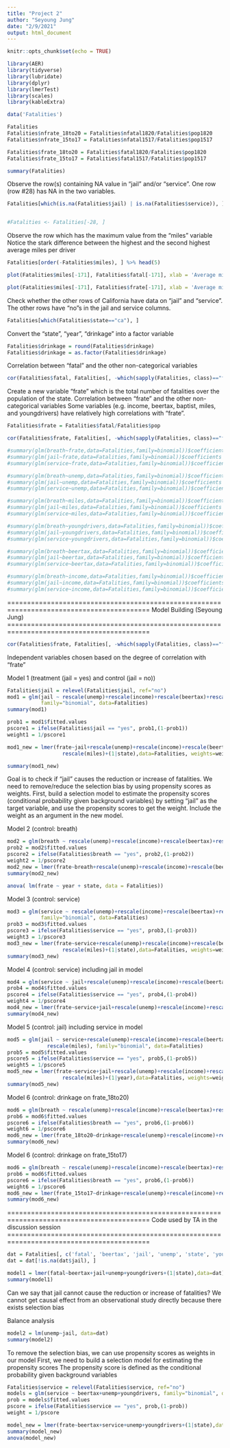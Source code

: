 ```yaml
---
title: "Project 2"
author: "Seyoung Jung"
date: "2/9/2021"
output: html_document
---
```


```r
knitr::opts_chunk$set(echo = TRUE)
```



```r
library(AER)
library(tidyverse)
library(lubridate)
library(dplyr)
library(lmerTest)
library(scales)
library(kableExtra)
```


```r
data('Fatalities')
```


```r
Fatalities
Fatalities$nfrate_18to20 = Fatalities$nfatal1820/Fatalities$pop1820
Fatalities$nfrate_15to17 = Fatalities$nfatal1517/Fatalities$pop1517

Fatalities$frate_18to20 = Fatalities$fatal1820/Fatalities$pop1820
Fatalities$frate_15to17 = Fatalities$fatal1517/Fatalities$pop1517

summary(Fatalities)
```

Observe the row(s) containing NA value in "jail" and/or "service".
One row (row #28) has NA in the two variables.
```r
Fatalities[which(is.na(Fatalities$jail) | is.na(Fatalities$service)), ]


#Fatalities <- Fatalities[-28, ]
```


Observe the row which has the maximum value from the "miles" variable
Notice the stark difference between the highest and the second highest average miles per driver 
```r
Fatalities[order(-Fatalities$miles), ] %>% head(5)

plot(Fatalities$miles[-171], Fatalities$fatal[-171], xlab = 'Average miles per driver', ylab = 'The number of fatalities' )

plot(Fatalities$miles[-171], Fatalities$frate[-171], xlab = 'Average miles per driver', ylab = 'Fatality rate' )
```


Check whether the other rows of California have data on "jail" and "service".
The other rows have "no"s in the jail and service columns. 
```r
Fatalities[which(Fatalities$state=="ca"), ]
```


Convert the "state", "year", "drinkage" into a factor variable
```r
Fatalities$drinkage = round(Fatalities$drinkage)
Fatalities$drinkage = as.factor(Fatalities$drinkage)
```


Correlation between "fatal" and the other non-categorical variables
```r
cor(Fatalities$fatal, Fatalities[, -which(sapply(Fatalities, class)=="factor")])
```


Create a new variable "frate" which is the total number of fatalities over the population of the state. 
Correlation between "frate" and the other non-categorical variables
Some variables (e.g. income, beertax, baptist, miles, and youngdrivers) have relatively high correlations with "frate".
```r
Fatalities$frate = Fatalities$fatal/Fatalities$pop

cor(Fatalities$frate, Fatalities[, -which(sapply(Fatalities, class)=="factor")])
```








```r
#summary(glm(breath~frate,data=Fatalities,family=binomial))$coefficients # breath vs. frate
#summary(glm(jail~frate,data=Fatalities,family=binomial))$coefficients # jail vs. frate
#summary(glm(service~frate,data=Fatalities,family=binomial))$coefficients # service vs. frate

#summary(glm(breath~unemp,data=Fatalities,family=binomial))$coefficients # breath vs. unemp
#summary(glm(jail~unemp,data=Fatalities,family=binomial))$coefficients # jail vs. unemp
#summary(glm(service~unemp,data=Fatalities,family=binomial))$coefficients # service vs. unemp

#summary(glm(breath~miles,data=Fatalities,family=binomial))$coefficients # breath vs. miles
#summary(glm(jail~miles,data=Fatalities,family=binomial))$coefficients # jail vs. miles
#summary(glm(service~miles,data=Fatalities,family=binomial))$coefficients # service vs. miles

#summary(glm(breath~youngdrivers,data=Fatalities,family=binomial))$coefficients # breath vs. youngdrivers
#summary(glm(jail~youngdrivers,data=Fatalities,family=binomial))$coefficients # jail vs. youngdrivers
#summary(glm(service~youngdrivers,data=Fatalities,family=binomial))$coefficients # service vs. youngdrivers

#summary(glm(breath~beertax,data=Fatalities,family=binomial))$coefficients # breath vs. beertax
#summary(glm(jail~beertax,data=Fatalities,family=binomial))$coefficients # jail vs. beertax
#summary(glm(service~beertax,data=Fatalities,family=binomial))$coefficients # service vs. beertax

#summary(glm(breath~income,data=Fatalities,family=binomial))$coefficients # breath vs. income
#summary(glm(jail~income,data=Fatalities,family=binomial))$coefficients # jail vs. income
#summary(glm(service~income,data=Fatalities,family=binomial))$coefficients # service vs. income
```






==========================================================================================
                              Model Building (Seyoung Jung)
==========================================================================================

```r
cor(Fatalities$frate, Fatalities[, -which(sapply(Fatalities, class)=="factor")])
```
Independent variables chosen based on the degree of correlation with "frate"






Model 1 (treatment (jail = yes) and control (jail = no))

```r
Fatalities$jail = relevel(Fatalities$jail, ref="no")
mod1 = glm(jail ~ rescale(unemp)+rescale(income)+rescale(beertax)+rescale(youngdrivers)+rescale(miles),
           family="binomial", data=Fatalities)
summary(mod1)
```


```r
prob1 = mod1$fitted.values
pscore1 = ifelse(Fatalities$jail == "yes", prob1,(1-prob1))
weight1 = 1/pscore1

mod1_new = lmer(frate~jail+rescale(unemp)+rescale(income)+rescale(beertax)+rescale(youngdrivers)+
                  rescale(miles)+(1|state),data=Fatalities, weights=weight1)

summary(mod1_new)
```
Goal is to check if "jail" causes the reduction or increase of fatalities. We need to remove/reduce the selection bias by using propensity scores as weights. First, build a selection model to estimate the propensity scores (conditional probability given background variables) by setting "jail" as the target variable, and use the propensity scores to get the weight. Include the weight as an argument in the new model. 










Model 2 (control: breath)
```r
mod2 = glm(breath ~ rescale(unemp)+rescale(income)+rescale(beertax)+rescale(youngdrivers)+rescale(miles), family="binomial", data=Fatalities)
prob2 = mod2$fitted.values
pscore2 = ifelse(Fatalities$breath == "yes", prob2,(1-prob2))
weight2 = 1/pscore2
mod2_new = lmer(frate~breath+rescale(unemp)+rescale(income)+rescale(beertax)+rescale(youngdrivers)+rescale(miles)+(1|state),data=Fatalities, weights=weight2)
summary(mod2_new)

anova( lm(frate ~ year + state, data = Fatalities))
```






Model 3 (control: service)
```r
mod3 = glm(service ~ rescale(unemp)+rescale(income)+rescale(beertax)+rescale(youngdrivers)+rescale(miles),
           family="binomial", data=Fatalities)
prob3 = mod3$fitted.values
pscore3 = ifelse(Fatalities$service == "yes", prob3,(1-prob3))
weight3 = 1/pscore3
mod3_new = lmer(frate~service+rescale(unemp)+rescale(income)+rescale(beertax)+rescale(youngdrivers)+
                  rescale(miles)+(1|state),data=Fatalities, weights=weight3)
summary(mod3_new)
```




Model 4 (control: service) including jail in model
```r
mod4 = glm(service ~ jail+rescale(unemp)+rescale(income)+rescale(beertax)+rescale(youngdrivers)+rescale(miles), family="binomial", data=Fatalities)
prob4 = mod4$fitted.values
pscore4 = ifelse(Fatalities$service == "yes", prob4,(1-prob4))
weight4 = 1/pscore4
mod4_new = lmer(frate~service+jail+rescale(unemp)+rescale(income)+rescale(beertax)+rescale(youngdrivers)+rescale(miles)+(1|year),data=Fatalities, weights=weight4)
summary(mod4_new)
```



Model 5 (control: jail) including service in model
```r
mod5 = glm(jail ~ service+rescale(unemp)+rescale(income)+rescale(beertax)+rescale(youngdrivers)+
             rescale(miles), family="binomial", data=Fatalities)
prob5 = mod5$fitted.values
pscore5 = ifelse(Fatalities$service == "yes", prob5,(1-prob5))
weight5 = 1/pscore5
mod5_new = lmer(frate~service+jail+rescale(unemp)+rescale(income)+rescale(beertax)+rescale(youngdrivers)+
                  rescale(miles)+(1|year),data=Fatalities, weights=weight5)
summary(mod5_new)
```




Model 6 (control: drinkage on frate_18to20)
```r
mod6 = glm(breath ~ rescale(unemp)+rescale(income)+rescale(beertax)+rescale(youngdrivers)+rescale(miles), family="binomial", data=Fatalities)
prob6 = mod6$fitted.values
pscore6 = ifelse(Fatalities$breath == "yes", prob6,(1-prob6))
weight6 = 1/pscore6
mod6_new = lmer(frate_18to20~drinkage+rescale(unemp)+rescale(income)+rescale(beertax)+rescale(youngdrivers)+rescale(miles)+(1|state)+(1|year),data=Fatalities, weights=weight6)
summary(mod6_new)
```

Model 6 (control: drinkage on frate_15to17)
```r
mod6 = glm(breath ~ rescale(unemp)+rescale(income)+rescale(beertax)+rescale(youngdrivers)+rescale(miles), family="binomial", data=Fatalities)
prob6 = mod6$fitted.values
pscore6 = ifelse(Fatalities$breath == "yes", prob6,(1-prob6))
weight6 = 1/pscore6
mod6_new = lmer(frate_15to17~drinkage+rescale(unemp)+rescale(income)+rescale(beertax)+rescale(youngdrivers)+rescale(miles)+(1|state)+(1|year),data=Fatalities, weights=weight6)
summary(mod6_new)
```

















==========================================================================================
                    Code used by TA in the discussion session
==========================================================================================


```r
dat = Fatalities[, c('fatal', 'beertax', 'jail', 'unemp', 'state', 'youngdrivers')]
dat = dat[!is.na(dat$jail), ]

model1 = lmer(fatal~beertax+jail+unemp+youngdrivers+(1|state),data=dat)
summary(model1)
```
Can we say that jail cannot cause the reduction or increase of fatalities?
We cannot get causal effect from an observational study directly because there exists selection bias

Balance analysis
```r
model2 = lm(unemp~jail, data=dat)
summary(model2)
```

To remove the selection bias, we can use propensity scores as weights in our model
First, we need to build a selection model for estimating the propensity scores
The propensity score is defined as the conditional probability given background variables
```r
Fatalities$service = relevel(Fatalities$service, ref="no")
models = glm(service ~ beertax+unemp+youngdrivers, family="binomial", data=Fatalities)
prob = models$fitted.values
pscore = ifelse(Fatalities$service == "yes", prob,(1-prob))
weight = 1/pscore

model_new = lmer(frate~beertax+service+unemp+youngdrivers+(1|state),data=Fatalities, weights=weight)
summary(model_new)
anova(model_new)
```




